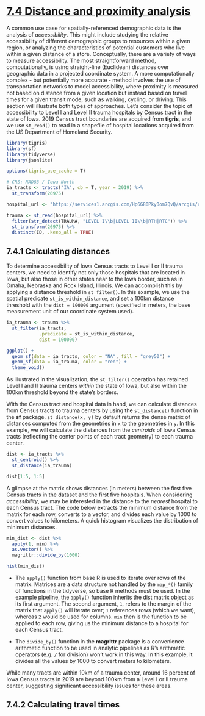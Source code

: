 # [7.4 Distance and proximity analysis](https://walker-data.com/census-r/spatial-analysis-with-us-census-data.html#distance-and-proximity-analysis)

A common use case for spatially-referenced demographic data is the analysis of _accessibility_. This might include studying the relative accessibility of different demographic groups to resources within a given region, or analyzing the characteristics of potential customers who live within a given distance of a store. Conceptually, there are a variety of ways to measure accessibility. The most straightforward method, computationally, is using straight-line (Euclidean) distances over geographic data in a projected coordinate system. A more computationally complex - but potentially more accurate - method involves the use of transportation networks to model accessibility, where proximity is measured not based on distance from a given location but instead based on travel times for a given transit mode, such as walking, cycling, or driving. This section will illustrate both types of approaches. Let’s consider the topic of accessibility to Level I and Level II trauma hospitals by Census tract in the state of Iowa. 2019 Census tract boundaries are acquired from **tigris**, and we use `st_read()` to read in a shapefile of hospital locations acquired from the US Department of Homeland Security.

```r
library(tigris)
library(sf)
library(tidyverse)
library(jsonlite)

options(tigris_use_cache = T)

# CRS: NAD83 / Iowa North
ia_tracts <- tracts("IA", cb = T, year = 2019) %>% 
  st_transform(26975)

hospital_url <- "https://services1.arcgis.com/Hp6G80Pky0om7QvQ/arcgis/rest/services/Hospitals_gdb/FeatureServer/0/query?outFields=*&where=1%3D1&f=geojson"

trauma <- st_read(hospital_url) %>%
  filter(str_detect(TRAUMA, "LEVEL I\\b|LEVEL II\\b|RTH|RTC")) %>%
  st_transform(26975) %>%
  distinct(ID, .keep_all = TRUE)

```

## 7.4.1 Calculating distances

To determine accessibility of Iowa Census tracts to Level I or II trauma centers, we need to identify not only those hospitals that are located in Iowa, but also those in other states near to the Iowa border, such as in Omaha, Nebraska and Rock Island, Illinois. We can accomplish this by applying a distance threshold in `st_filter()`. In this example, we use the spatial predicate `st_is_within_distance`, and set a 100km distance threshold with the `dist = 100000` argument (specified in meters, the base measurement unit of our coordinate system used).

```r
ia_trauma <- trauma %>% 
  st_filter(ia_tracts,
            .predicate = st_is_within_distance,
            dist = 100000)

ggplot() + 
  geom_sf(data = ia_tracts, color = "NA", fill = "grey50") + 
  geom_sf(data = ia_trauma, color = "red") + 
  theme_void()

```
As illustrated in the visualization, the `st_filter()` operation has retained Level I and II trauma centers _within_ the state of Iowa, but also within the 100km threshold beyond the state’s borders.

With the Census tract and hospital data in hand, we can calculate distances from Census tracts to trauma centers by using the `st_distance()` function in the **sf** package. `st_distance(x, y)` by default returns the dense matrix of distances computed from the geometries in `x` to the geometries in `y`. In this example, we will calculate the distances from the _centroids_ of Iowa Census tracts (reflecting the center points of each tract geometry) to each trauma center.

```r
dist <- ia_tracts %>%
  st_centroid() %>%
  st_distance(ia_trauma) 

dist[1:5, 1:5]
```

A glimpse at the matrix shows distances (in meters) between the first five Census tracts in the dataset and the first five hospitals. When considering _accessibility_, we may be interested in the distance to the _nearest_ hospital to each Census tract. The code below extracts the minimum distance from the matrix for each row, converts to a vector, and divides each value by 1000 to convert values to kilometers. A quick histogram visualizes the distribution of minimum distances.

```r
min_dist <- dist %>% 
  apply(1, min) %>% 
  as.vector() %>% 
  magrittr::divide_by(1000)

hist(min_dist)
```


* The `apply()` function from base R is used to iterate over rows of the matrix. Matrices are a data structure not handled by the `map_*()` family of functions in the tidyverse, so base R methods must be used. In the example pipeline, the `apply()` function inherits the dist matrix object as its first argument. The second argument, `1`, refers to the margin of the matrix that `apply()` will iterate over; `1` references rows (which we want), whereas `2` would be used for columns. `min` then is the function to be applied to each row, giving us the minimum distance to a hospital for each Census tract.

* The `divide_by()` function in the **magrittr** package is a convenience arithmetic function to be used in analytic pipelines as R’s arithmetic operators (e.g. `/` for division) won’t work in this way. In this example, it divides all the values by 1000 to convert meters to kilometers.

While many tracts are within 10km of a trauma center, around 16 percent of Iowa Census tracts in 2019 are beyond 100km from a Level I or II trauma center, suggesting significant accessibility issues for these areas.

## 7.4.2 Calculating travel times

